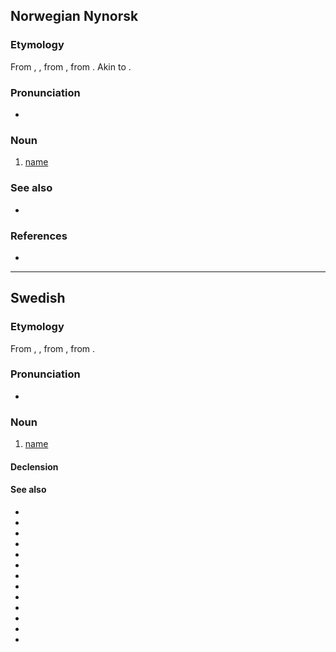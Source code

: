 {{also|nämn}}
==Norwegian Nynorsk==

===Etymology===
From {{der|nn|non|namn}}, {{m|non|nafn}}, from {{der|nn|gem-pro|*namô}}, from {{der|nn|ine-pro|*h₁nómn̥}}. Akin to {{cog|en|name}}.

===Pronunciation===
* {{IPA|/nɑmn/|lang=no}}

===Noun===
{{nn-noun-n1}}

# [[name]]
#: {{usex|nn|Kva er '''namnet''' ditt?|What is your '''name'''?}}

===See also===
* {{l-nb|navn}}

===References===
* {{R:Dokpro|lang=nn}}

----

==Swedish==

===Etymology===
From {{der|sv|non|namn}}, {{m|non|nafn}}, from {{der|sv|gem-pro|*namô}}, from {{der|sv|ine-pro|*h₁nómn̥}}.

===Pronunciation===
* {{audio|Sv-namn.ogg|audio|lang=sv}}

===Noun===
{{sv-noun|n}}

# [[name]]

====Declension====
{{sv-infl-noun-n-zero}}

====See also====
* {{l|sv|domännamn}}
* {{l|sv|dopnamn}}
* {{l|sv|efternamn}}
* {{l|sv|förnamn}}
* {{l|sv|heta}}
* {{l|sv|kalla}}
* {{l|sv|nämligen}}
* {{l|sv|nämna}}
* {{l|sv|nämnare}}
* {{l|sv|nämnd}}
* {{l|sv|namne}}
* {{l|sv|namnge}}
* {{l|sv|namngivning}}